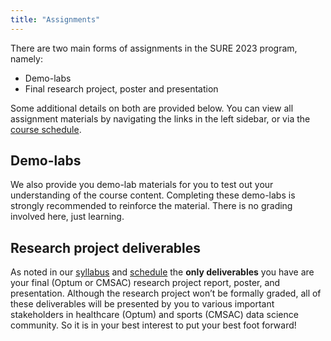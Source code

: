 ```yaml
---
title: "Assignments"
---
```


There are two main forms of assignments in the SURE 2023 program, namely:

  - Demo-labs
  - Final research project, poster and presentation

Some additional details on both are provided below. You can view all assignment
materials by navigating the links in the left sidebar, or via the [course
schedule](../schedule.qmd).

## Demo-labs

We also provide you demo-lab materials for you to test out your understanding of
the course content. Completing these demo-labs is strongly recommended to
reinforce the material. There is no grading involved here, just learning.

## Research project deliverables

As noted in our [syllabus](../syllabus.qmd) and [schedule](../schedule.qmd) the
**only deliverables** you have are your final (Optum or CMSAC) research project
report, poster, and presentation. Although the research project won't be
formally graded, all of these deliverables will be presented by you to various
important stakeholders in healthcare (Optum) and sports (CMSAC) data science
community. So it is in your best interest to put your best foot forward!


